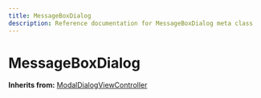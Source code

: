 ```yaml
---
title: MessageBoxDialog
description: Reference documentation for MessageBoxDialog meta class
---
```



# MessageBoxDialog

**Inherits from:** [ModalDialogViewController](/classes/modaldialogviewcontroller)

<ClassDetails file="/db/classes/MessageBoxDialog.72216c890062.json" />
